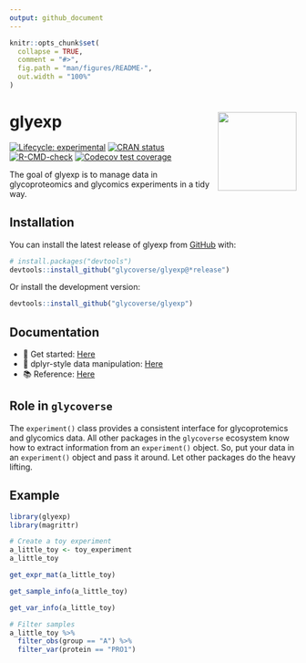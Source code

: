 ```yaml
---
output: github_document
---
```


<!-- README.md is generated from README.Rmd. Please edit that file -->

```r
knitr::opts_chunk$set(
  collapse = TRUE,
  comment = "#>",
  fig.path = "man/figures/README-",
  out.width = "100%"
)
```

# glyexp <a href="https://glycoverse.github.io/glyexp/"><img src="man/figures/logo.png" align="right" height="138" /></a>

<!-- badges: start -->
[![Lifecycle: experimental](https://img.shields.io/badge/lifecycle-experimental-orange.svg)](https://lifecycle.r-lib.org/articles/stages.html#experimental)
[![CRAN status](https://www.r-pkg.org/badges/version/glyexp)](https://CRAN.R-project.org/package=glyexp)
[![R-CMD-check](https://github.com/glycoverse/glyexp/actions/workflows/R-CMD-check.yaml/badge.svg)](https://github.com/glycoverse/glyexp/actions/workflows/R-CMD-check.yaml)
[![Codecov test coverage](https://codecov.io/gh/glycoverse/glyexp/graph/badge.svg)](https://app.codecov.io/gh/glycoverse/glyexp)
<!-- badges: end -->

The goal of glyexp is to manage data in glycoproteomics and glycomics experiments
in a tidy way.

## Installation

You can install the latest release of glyexp from [GitHub](https://github.com/) with:

``` r
# install.packages("devtools")
devtools::install_github("glycoverse/glyexp@*release")
```

Or install the development version:

``` r
devtools::install_github("glycoverse/glyexp")
```

## Documentation

- 🚀 Get started: [Here](https://glycoverse.github.io/glyexp/articles/glyexp.html)
- 🔧 dplyr-style data manipulation: [Here](https://glycoverse.github.io/glyexp/articles/dplyr-style-functions.html)
- 📚 Reference: [Here](https://glycoverse.github.io/glyexp/reference/index.html)

## Role in `glycoverse`

The `experiment()` class provides a consistent interface for glycoprotemics and glycomics data.
All other packages in the `glycoverse` ecosystem know how to extract information from an `experiment()` object.
So, put your data in an `experiment()` object and pass it around.
Let other packages do the heavy lifting.

## Example

```r
library(glyexp)
library(magrittr)

# Create a toy experiment
a_little_toy <- toy_experiment
a_little_toy
```

```r
get_expr_mat(a_little_toy)
```

```r
get_sample_info(a_little_toy)
```

```r
get_var_info(a_little_toy)
```

```r
# Filter samples
a_little_toy %>% 
  filter_obs(group == "A") %>%
  filter_var(protein == "PRO1")
```
